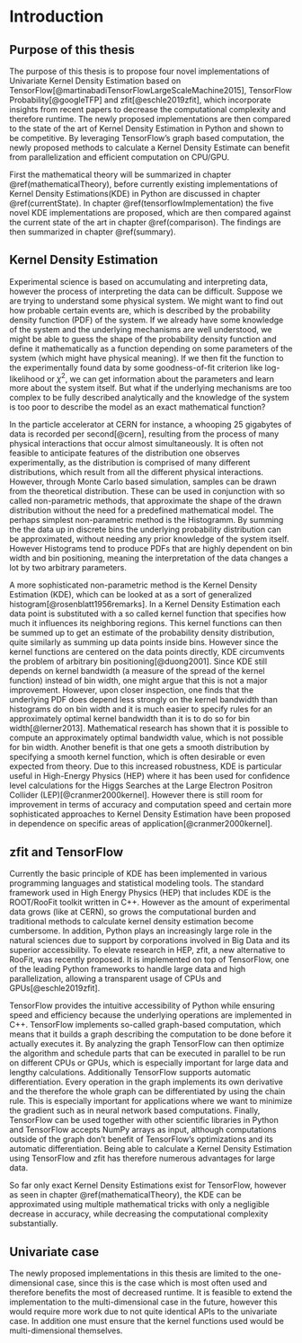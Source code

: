 # Introduction {#introduction}

## Purpose of this thesis

The purpose of this thesis is to propose four novel implementations of Univariate Kernel Density Estimation based on TensorFlow[@martinabadiTensorFlowLargeScaleMachine2015], TensorFlow Probability[@googleTFP] and zfit[@eschle2019zfit], which incorporate insights from recent papers to decrease the computational complexity and therefore runtime. The newly proposed implementations are then compared to the state of the art of Kernel Density Estimation in Python and shown to be competitive. By leveraging TensorFlow's graph based computation, the newly proposed methods to calculate a Kernel Density Estimate can benefit from parallelization and efficient computation on CPU/GPU.

First the mathematical theory will be summarized in chapter \@ref(mathematicalTheory), before currently existing implementations of Kernel Density Estimations(KDE) in Python are discussed in chapter \@ref(currentState). In chapter \@ref(tensorflowImplementation) the five novel KDE implementations are proposed, which are then compared against the current state of the art in chapter \@ref(comparison). The findings are then summarized in chapter \@ref(summary).


## Kernel Density Estimation

Experimental science is based on accumulating and interpreting data, however the process of interpreting the data can be difficult. Suppose we are trying to understand some physical system. We might want to find out how probable certain events are, which is described by the probability density function (PDF) of the system. If we already have some knowledge of the system and the underlying mechanisms are well understood, we might be able to guess the shape of the probability density function and define it mathematically as a function depending on some parameters of the system (which might have physical meaning). If we then fit the function to the experimentally found data by some goodness-of-fit criterion like log-likelihood or $\chi^2$, we can get information about the parameters and learn more about the system itself. 
But what if the underlying mechanisms are too complex to be fully described analytically and the knowledge of the system is too poor to describe the model as an exact mathematical function? 

In the particle accelerator at CERN for instance, a whooping 25 gigabytes of data is recorded per second[@cern], resulting from the process of many physical interactions that occur almost simultaneously. It is often not feasible to anticipate features of the distribution one observes experimentally, as the distribution is comprised of many different distributions, which result from all the different physical interactions. However, through Monte Carlo based simulation, samples can be drawn from the theoretical distribution. These can be used in conjunction with so called non-parametric methods, that approximate the shape of the drawn distribution without the need for a predefined mathematical model. The perhaps simplest non-parametric method is the Histogramm. By summing the the data up in discrete bins the underlying probability distribution can be approximated, without needing any prior knowledge of the system itself. However Histograms tend to produce PDFs that are highly dependent on bin width and bin positioning, meaning the interpretation of the data changes a lot by two arbitrary parameters.

A more sophisticated non-parametric method is the Kernel Density Estimation (KDE), which can be looked at as a sort of generalized histogram[@rosenblatt1956remarks]. In a Kernel Density Estimation each data point is substituted with a so called kernel function that specifies how much it influences its neighboring regions. This kernel functions can then be summed up to get an estimate of the probability density distribution, quite similarly as summing up data points inside bins. However since the kernel functions are centered on the data points directly, KDE circumvents the problem of arbitrary bin positioning[@duong2001]. Since KDE still depends on kernel bandwidth (a measure of the spread of the kernel function) instead of bin width, one might argue that this is not a major improvement. However, upon closer inspection, one finds that the underlying PDF does depend less strongly on the kernel bandwidth than histograms do on bin width and it is much easier to specify rules for an approximately optimal kernel bandwidth than it is to do so for bin width[@lerner2013]. Mathematical research has shown that it is possible to compute an approximately optimal bandwidth value, which is not possible for bin width. Another benefit is that one gets a smooth distribution by specifying a smooth kernel function, which is often desirable or even expected from theory. Due to this increased robustness, KDE is particular useful in High-Energy Physics (HEP) where it has been used for confidence level calculations for the Higgs Searches at the Large Electron Positron Collider (LEP)[@cranmer2000kernel]. However there is still room for improvement in terms of accuracy and computation speed and certain more sophisticated approaches to Kernel Density Estimation have been proposed in dependence on specific areas of application[@cranmer2000kernel].


## zfit and TensorFlow

Currently the basic principle of KDE has been implemented in various programming languages and statistical modeling tools. The standard framework used in High Energy Physics (HEP) that includes KDE is the ROOT/RooFit toolkit written in C++. However as the amount of experimental data grows (like at CERN), so grows the computational burden and traditional methods to calculate kernel density estimation become cumbersome. In addition, Python plays an increasingly large role in the natural sciences due to support by corporations involved in Big Data and its superior accessibility. To elevate research in HEP, zfit, a new alternative to RooFit, was recently proposed. It is implemented on top of TensorFlow, one of the leading Python frameworks to handle large data and high parallelization, allowing a transparent usage of CPUs and GPUs[@eschle2019zfit].

TensorFlow provides the intuitive accessibility of Python while ensuring speed and efficiency because the underlying operations are implemented in C++. TensorFlow implements so-called graph-based computation, which means that it builds a graph describing the computation to be done before it actually executes it. By analyzing the graph TensorFlow can then optimize the algorithm and schedule parts that can be executed in parallel to be run on different CPUs or GPUs, which is especially important for large data and lengthy calculations. Additionally TensorFlow supports automatic differentiation. Every operation in the graph implements its own derivative and the therefore the whole graph can be differentiated by using the chain rule. This is especially important for applications where we want to minimize the gradient such as in neural network based computations. Finally, TensorFlow can be used together with other scientific libraries in Python and TensorFlow accepts NumPy arrays as input, although computations outside of the graph don't benefit of TensorFlow's optimizations and its automatic differentiation. Being able to calculate a Kernel Density Estimation using TensorFlow and zfit has therefore numerous advantages for large data.

So far only exact Kernel Density Estimations exist for TensorFlow, however as seen in chapter \@ref(mathematicalTheory), the KDE can be approximated using multiple mathematical tricks with only a negligible decrease in accuracy, while decreasing the computational complexity substantially.


## Univariate case {#introduction-univariate}

The newly proposed implementations in this thesis are limited to the one-dimensional case, since this is the case which is most often used and therefore benefits the most of decreased runtime. It is feasible to extend the implementation to the multi-dimensional case in the future, however this would require more work due to not quite identical APIs to the univariate case. In addition one must ensure that the kernel functions used would be multi-dimensional themselves.